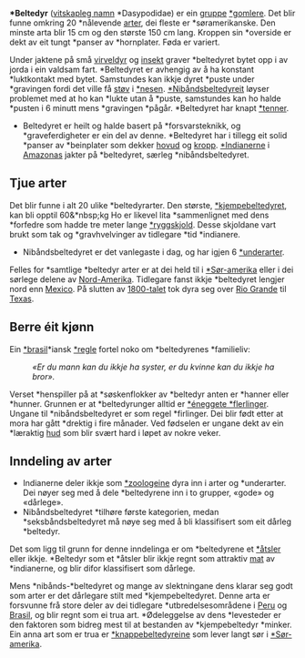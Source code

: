 '''*Beltedyr''' ([[*Nomenklatur (biologi)|vitskapleg namn]] *Dasypodidae) er ein [[Gruppe (biologi)|gruppe]] [[*gomlere]]. 
Det blir funne omkring 20 *nålevende [[art]]er, dei fleste er *søramerikanske. 
Den minste arta blir 15 cm og den største 150 cm lang. Kroppen sin *overside er dekt av eit tungt *panser av *hornplater. Føda er variert. 

Under jaktene på små [[virveldyr]] og [[insekt]] graver *beltedyret bytet opp i av jorda i ein valdsam fart. *Beltedyret er avhengig av å ha konstant *luktkontakt med bytet. Samstundes kan ikkje dyret *puste under *gravingen fordi det ville få [[støv]] i [[*nese]]n. [[*Nibåndsbeltedyr]]eit løyser problemet med at ho kan *lukte utan å *puste, samstundes kan ho halde *pusten i 6 minutt mens *gravingen *pågår. *Beltedyret har knapt [[*Tann|*tenner]]. 
*Beltedyret er heilt og halde basert på *forsvarsteknikk, og *graveferdigheter er ein del av denne. *Beltedyret har i tillegg eit solid *panser av *beinplater som dekker [[hovud]] og [[kropp]]. [[*Indianer]]ne i [[Regnskogen i Amazonas|Amazonas]] jakter på *beltedyret, særleg *nibåndsbeltedyret.

== Tjue arter ==
Det blir funne i alt 20 ulike *beltedyrarter. Den største, [[*kjempebeltedyret]], kan bli opptil 60&*nbsp;kg Ho er likevel lita *sammenlignet med dens *forfedre som hadde tre meter lange [[*ryggskjold]]. Desse skjoldane vart  brukt som tak og *gravhvelvinger av tidlegare *tid *indianere.
*Nibåndsbeltedyret er det vanlegaste i dag, og har igjen 6 [[*underart]]er.
Felles for *samtlige *beltedyr arter er at dei held til i [[*Sør-amerika]] eller i dei sørlege delene av [[Nord-Amerika]]. Tidlegare fanst ikkje *beltedyret lengjer nord enn [[Mexico]]. På slutten av [[1800-talet]] tok dyra seg over [[Rio Grande]] til [[Texas]].

== Berre éit kjønn ==
Ein [[*brasil]]*iansk [[*regle]] fortel noko om *beltedyrenes *familieliv:
:''«Er du mann kan du ikkje ha syster, er du kvinne kan du ikkje ha bror».''
Verset *henspiller på at *søskenflokker av *beltedyr anten er *hanner eller *hunner. Grunnen er at *beltedyrunger alltid er [[*eneggete *tvillinger|*éneggete *flerlinger]]. Ungane til *nibåndsbeltedyret er som regel *firlinger. Dei blir født etter at mora har gått *drektig i fire månader. Ved fødselen er ungane dekt av ein *læraktig [[hud]] som blir svært hard i løpet av nokre veker. 

== Inndeling av arter ==
*Indianerne deler ikkje som [[*zoolog]]eine dyra inn i arter og *underarter. Dei nøyer seg med å dele *beltedyrene inn i to grupper, «gode» og «dårlege». 
*Nibåndsbeltedyret *tilhøre første kategorien, medan *seksbåndsbeltedyret må nøye seg med å bli klassifisert som eit dårleg *beltedyr.
Det som ligg til grunn for denne inndelinga er om *beltedyrene et [[*Åtsel|*åtsler]] eller ikkje. *Beltedyr som et *åtsler blir ikkje regnt som attraktiv [[mat]] av *indianerne, og blir difor klassifisert som dårlege.

Mens *nibånds-*beltedyret og mange av slektningane dens klarar seg godt som arter er det dårlegare stilt med *kjempebeltedyret. Denne arta er forsvunne frå store deler av dei tidlegare *utbredelsesområdene i [[Peru]] og [[Brasil]], og blir regnt som ei trua art. *Ødeleggelse av dens *levesteder er den faktoren som bidreg mest til at bestanden av *kjempebeltedyr *minker.
Ein anna art som er trua er [[*knappebeltedyr]]eine som lever langt sør i [[*Sør-amerika]]. 

